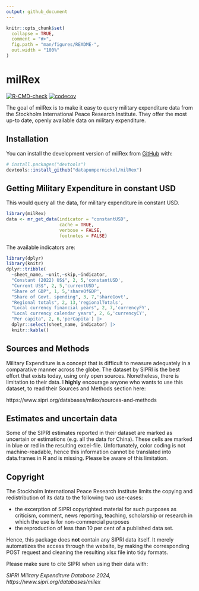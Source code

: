 ```yaml
---
output: github_document
---
```


<!-- README.md is generated from README.Rmd. Please edit that file -->

```r
knitr::opts_chunk$set(
  collapse = TRUE,
  comment = "#>",
  fig.path = "man/figures/README-",
  out.width = "100%"
)
```

# milRex

<!-- badges: start -->
[![R-CMD-check](https://github.com/datapumpernickel/milRex/actions/workflows/R-CMD-check.yaml/badge.svg)](https://github.com/datapumpernickel/milRex/actions/workflows/R-CMD-check.yaml) [![codecov](https://codecov.io/gh/datapumpernickel/milRex/graph/badge.svg?token=08ULI3CEWH)](https://codecov.io/gh/datapumpernickel/milRex)


<!-- badges: end -->

The goal of milRex is to make it easy to query military expenditure data from 
the Stockholm International Peace Research Institute. They offer the most 
up-to date, openly available data on military expenditure. 

## Installation

You can install the development version of 
milRex from [GitHub](https://github.com/) with:

``` r
# install.packages("devtools")
devtools::install_github("datapumpernickel/milRex")
```

## Getting Military Expenditure in constant USD

This would query all the data, for military expenditure in constant USD. 

```r
library(milRex)
data <- mr_get_data(indicator = "constantUSD", 
                    cache = TRUE,
                    verbose = FALSE,
                    footnotes = FALSE)
```

The available indicators are: 

```r
library(dplyr)
library(knitr)
dplyr::tribble(
  ~sheet_name, ~unit,~skip,~indicator,
  "Constant (2022) US$", 2, 5,'constantUSD',
  "Current US$", 2, 5,'currentUSD',
  "Share of GDP", 1, 5,'shareOfGDP',
  "Share of Govt. spending", 3, 7,'shareGovt',
  "Regional totals", 2, 13,'regionalTotals',
  "Local currency financial years", 2, 7,'currencyFY',
  "Local currency calendar years", 2, 6,'currencyCY',
  "Per capita", 2, 6,'perCapita') |> 
  dplyr::select(sheet_name, indicator) |> 
  knitr::kable()
```



## Sources and Methods

Military Expenditure is a concept that is difficult to measure adequately in a 
comparative manner across the globe. The dataset by SIPRI is the best effort
that exists today, using only open sources. Nonetheless, there is limitation to
their data. I **highly** encourage anyone who wants to use this dataset, to read 
their Sources and Methods section here: 

https://www.sipri.org/databases/milex/sources-and-methods 

## Estimates and uncertain data

Some of the SIPRI estimates reported in their dataset are marked as uncertain 
or estimations (e.g. all the data for China). These cells are marked in blue or 
red in the resulting excel-file. Unfortunately, color coding is not 
machine-readable, hence this information cannot be translated into data.frames 
in R and is missing. Please be aware of this limitation. 

## Copyright

The Stockholm International Peace Research Institute limits the copying and 
redistribution of its data to the following two use-cases: 

* the excerption of SIPRI copyrighted material for such purposes as criticism, 
comment, news reporting, teaching, scholarship or research in which the use 
is for non-commercial purposes
* the reproduction of less than 10 per cent of a published data set. 

Hence, this package does **not** contain any SIPRI data itself. It merely 
automatizes the access through the website, by making the corresponding POST 
request and cleaning the resulting xlsx file into tidy formats.

Please make sure to cite SIPRI when using their data with: 

*SIPRI Military Expenditure Database 2024, https://www.sipri.org/databases/milex*
